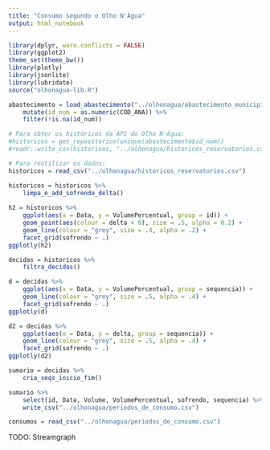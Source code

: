 ```yaml
---
title: "Consumo segundo o Olho N'Água"
output: html_notebook
---
```


```r
library(dplyr, warn.conflicts = FALSE)
library(ggplot2)
theme_set(theme_bw())
library(plotly)
library(jsonlite)
library(lubridate)
source("olhonagua-lib.R")
```


```r
abastecimento = load_abastecimento("../olhonagua/abastecimento_municipio.csv") %>% 
    mutate(id_num = as.numeric(COD_ANA)) %>% 
    filter(!is.na(id_num)) 

# Para obter os históricos da API do Olho N'Água:
#historicos = get_repositorios(unique(abastecimento$id_num))
#readr::write_csv(historicos, "../olhonagua/historicos_reservatorios.csv")

# Para reutilizar os dados:
historicos = read_csv("../olhonagua/historicos_reservatorios.csv") 
```

```r
historicos = historicos %>% 
    limpa_e_add_sofrendo_delta()
    
h2 = historicos %>% 
    ggplot(aes(x = Data, y = VolumePercentual, group = id)) + 
    geom_point(aes(colour = delta < 0), size = .5, alpha = 0.2) + 
    geom_line(colour = "grey", size = .4, alpha = .2) + 
    facet_grid(sofrendo ~ .)
ggplotly(h2)
```

```r
decidas = historicos %>% 
    filtra_decidas()

d = decidas %>% 
    ggplot(aes(x = Data, y = VolumePercentual, group = sequencia)) + 
    geom_line(colour = "grey", size = .5, alpha = .4) + 
    facet_grid(sofrendo ~ .)
ggplotly(d)

d2 = decidas %>% 
    ggplot(aes(x = Data, y = delta, group = sequencia)) + 
    geom_line(colour = "grey", size = .5, alpha = .4) + 
    facet_grid(sofrendo ~ .)
ggplotly(d2)
```

```r
sumario = decidas %>% 
    cria_seqs_inicio_fim()

sumario %>% 
    select(id, Data, Volume, VolumePercentual, sofrendo, sequencia) %>% 
    write_csv("../olhonagua/periodos_de_consumo.csv")
```


```r
consumos = read_csv("../olhonagua/periodos_de_consumo.csv")

```


TODO: Streamgraph

```r

```

